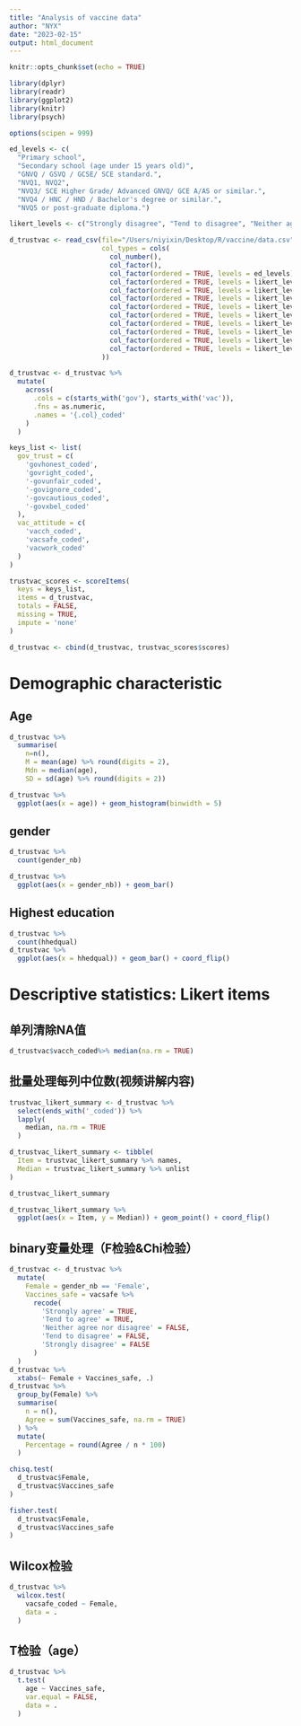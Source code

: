 ```yaml
---
title: "Analysis of vaccine data"
author: "NYX"
date: "2023-02-15"
output: html_document
---
```


```r
knitr::opts_chunk$set(echo = TRUE)

library(dplyr)
library(readr)
library(ggplot2)
library(knitr)
library(psych)

options(scipen = 999)

ed_levels <- c(
  "Primary school",
  "Secondary school (age under 15 years old)",
  "GNVQ / GSVQ / GCSE/ SCE standard.",
  "NVQ1, NVQ2",
  "NVQ3/ SCE Higher Grade/ Advanced GNVQ/ GCE A/AS or similar.",
  "NVQ4 / HNC / HND / Bachelor's degree or similar.",           
  "NVQ5 or post-graduate diploma.")

likert_levels <- c("Strongly disagree", "Tend to disagree", "Neither agree nor disagree", "Tend to agree", "Strongly agree")

d_trustvac <- read_csv(file="/Users/niyixin/Desktop/R/vaccine/data.csv",
                       col_types = cols(
                         col_number(),
                         col_factor(),
                         col_factor(ordered = TRUE, levels = ed_levels),
                         col_factor(ordered = TRUE, levels = likert_levels),
                         col_factor(ordered = TRUE, levels = likert_levels),
                         col_factor(ordered = TRUE, levels = likert_levels),
                         col_factor(ordered = TRUE, levels = likert_levels),
                         col_factor(ordered = TRUE, levels = likert_levels),
                         col_factor(ordered = TRUE, levels = likert_levels),
                         col_factor(ordered = TRUE, levels = likert_levels),
                         col_factor(ordered = TRUE, levels = likert_levels),
                         col_factor(ordered = TRUE, levels = likert_levels)
                       ))

d_trustvac <- d_trustvac %>%
  mutate(
    across(
      .cols = c(starts_with('gov'), starts_with('vac')),
      .fns = as.numeric,
      .names = '{.col}_coded'
    )
  )

keys_list <- list(
  gov_trust = c(
    'govhonest_coded',
    'govright_coded',
    '-govunfair_coded',
    '-govignore_coded',
    '-govcautious_coded',
    '-govxbel_coded'
  ),
  vac_attitude = c(
    'vacch_coded',
    'vacsafe_coded',
    'vacwork_coded'
  )
)

trustvac_scores <- scoreItems(
  keys = keys_list,
  items = d_trustvac,
  totals = FALSE,
  missing = TRUE,
  impute = 'none'
)

d_trustvac <- cbind(d_trustvac, trustvac_scores$scores)

```

# Demographic characteristic

## Age
```r
d_trustvac %>%
  summarise(
    n=n(), 
    M = mean(age) %>% round(digits = 2),
    Mdn = median(age),
    SD = sd(age) %>% round(digits = 2))

d_trustvac %>%
  ggplot(aes(x = age)) + geom_histogram(binwidth = 5)
```

## gender
```r
d_trustvac %>%
  count(gender_nb)

d_trustvac %>%
  ggplot(aes(x = gender_nb)) + geom_bar()
```

## Highest education
```r
d_trustvac %>%
  count(hhedqual)
d_trustvac %>%
  ggplot(aes(x = hhedqual)) + geom_bar() + coord_flip()
```
# Descriptive statistics: Likert items

## 单列清除NA值
```r
d_trustvac$vacch_coded%>% median(na.rm = TRUE)
```

## 批量处理每列中位数(视频讲解内容)
```r
trustvac_likert_summary <- d_trustvac %>%
  select(ends_with('_coded')) %>%
  lapply(
    median, na.rm = TRUE
  )

d_trustvac_likert_summary <- tibble(
  Item = trustvac_likert_summary %>% names,
  Median = trustvac_likert_summary %>% unlist
)

d_trustvac_likert_summary

d_trustvac_likert_summary %>%
  ggplot(aes(x = Item, y = Median)) + geom_point() + coord_flip()
```
## binary变量处理（F检验&Chi检验）
```r
d_trustvac <- d_trustvac %>%
  mutate(
    Female = gender_nb == 'Female',
    Vaccines_safe = vacsafe %>%
      recode(
        'Strongly agree' = TRUE,
        'Tend to agree' = TRUE,
        'Neither agree nor disagree' = FALSE,
        'Tend to disagree' = FALSE,
        'Strongly disagree' = FALSE
      )
  )
d_trustvac %>%
  xtabs(~ Female + Vaccines_safe, .)
d_trustvac %>%
  group_by(Female) %>%
  summarise(
    n = n(),
    Agree = sum(Vaccines_safe, na.rm = TRUE)
  ) %>%
  mutate(
    Percentage = round(Agree / n * 100)
  )

chisq.test(
  d_trustvac$Female,
  d_trustvac$Vaccines_safe
)

fisher.test(
  d_trustvac$Female,
  d_trustvac$Vaccines_safe
)


```
## Wilcox检验
```r
d_trustvac %>%
  wilcox.test(
    vacsafe_coded ~ Female,
    data = .
  )
```

## T检验（age）
```r
d_trustvac %>%
  t.test(
    age ~ Vaccines_safe,
    var.equal = FALSE,
    data = .
  )
```





